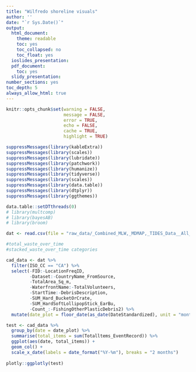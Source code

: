 ```yaml
---
title: "Wilfredo shoreline visuals"
author: ''
date: "`r Sys.Date()`"
output:
  html_document:
    theme: readable
    toc: yes
    toc_collapsed: no
    toc_float: yes
  ioslides_presentation:
  pdf_document:
    toc: yes
  slidy_presentation:
number_sections: yes
toc_depth: 5
always_allow_html: true
---
```

```r
knitr::opts_chunk$set(warning = FALSE,
                      message = FALSE,
                      error = TRUE,
                      echo = FALSE,
                      cache = TRUE,
                      highlight = TRUE)
```

```r
suppressMessages(library(kableExtra))
suppressMessages(library(scales))
suppressMessages(library(lubridate))
suppressMessages(library(patchwork))
suppressMessages(library(humanize))
suppressMessages(library(tidyverse))
suppressMessages(library(scales))
suppressMessages(library(data.table))
suppressMessages(library(dtplyr))
suppressMessages(library(ggthemes))

data.table::setDTthreads(0)
# library(multcomp)
# library(bayesAB)
# library(broom)
```

```r
dat <- read.csv(file = "raw_data/_Combined_MLW,_MDMAP,_TIDES_Data__All_Points,_2015-2018.csv", stringsAsFactors = F)

#total_waste_over_time
#stacked_waste_over_time categories

cad_data <- dat %>% 
  filter(ISO_CC == "CA") %>% 
  select(-FID:-LocationFreqID, 
         -Dataset:-CountryName_FromSource,
         -TotalArea_Sq_m,
         -WaterfrontName:-TotalVolunteers,
         -StartTime:-DebrisDescription,
         -SUM_Hard_BucketOrCrate,
         -SUM_HardSoftLollipopStick_EarBu,
         -Count_:-FishingOtherPlasticDebris2) %>% 
  mutate(date_plot = floor_date(as_date(DateStandardized), unit = "month"))

```


```r
test <- cad_data %>% 
  group_by(date = date_plot) %>% 
  summarise(total_items = sum(Totalltems_EventRecord)) %>% 
  ggplot(aes(date, total_items)) +
  geom_col() +
  scale_x_date(labels = date_format("%Y-%m"), breaks = "2 months")
  
plotly::ggplotly(test)
```


```r

```

```r

```

```r

```

```r

```


